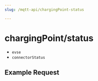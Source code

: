 ```yaml
---
slug: /mqtt-api/chargingPoint-status

---
```


# chargingPoint/status

- `evse`
- `connectorStatus`

## Example Request

```json title="chargingPoint/status"

```
